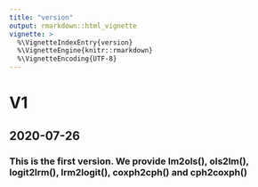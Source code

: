 ```yaml
---
title: "version"
output: rmarkdown::html_vignette
vignette: >
  %\VignetteIndexEntry{version}
  %\VignetteEngine{knitr::rmarkdown}
  %\VignetteEncoding{UTF-8}
---
```


# V1
## 2020-07-26
### This is the first version. We provide lm2ols(), ols2lm(),  logit2lrm(), lrm2logit(), coxph2cph() and cph2coxph()
